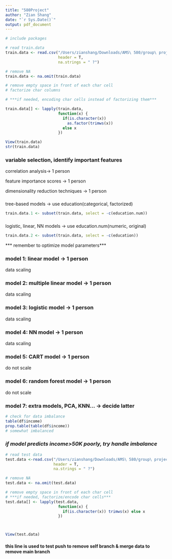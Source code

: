 ```yaml
---
title: "580Project"
author: "Zian Shang"
date: "`r Sys.Date()`"
output: pdf_document
---
```


```r
# include packages

```


```r
# read train.data
train.data <- read.csv("/Users/zianshang/Downloads/AMS\ 580/group\ project\ 580/train.csv", 
                       header = T, 
                       na.strings = " ?")

# remove NA
train.data <- na.omit(train.data)

# remove empty space in front of each char cell
# factorize char columns

# ***if needed, encoding char cells instead of factorizing them***

train.data[] <- lapply(train.data, 
                       function(x) {
                         if(is.character(x)) 
                           as.factor(trimws(x))
                         else x
                       })

View(train.data)
str(train.data)
```


### variable selection, identify important features

correlation analysis-> 1 person

feature importance scores -> 1 person

dimensionality reduction techniques -> 1 person


###
tree-based models -> use education(categorical, factorized)
```r
train.data.1 <- subset(train.data, select = -c(education.num))
```

###
logistic, linear, NN models -> use education.num(numeric, original)
```r
train.data.2 <- subset(train.data, select = -c(education))
```

*** remember to optimize model parameters***

### model 1: linear model -> 1 person
data scaling

### model 2: multiple linear model -> 1 person
data scaling

### model 3: logistic model -> 1 person
data scaling

### model 4: NN model -> 1 person
data scaling

### model 5: CART model -> 1 person
do not scale

### model 6: random forest model -> 1 person
do not scale

### model 7: extra models, PCA, KNN... -> decide latter





```r
# check for data imbalance
table(df$income)
prop.table(table(df$income))
# somewhat imbalanced
```

### ***if model predicts income>50K poorly, try handle imbalance***












```r
# read test data
test.data <-read.csv("/Users/zianshang/Downloads/AMS\ 580/group\ project\ 580/test.csv", 
                     header = T, 
                     na.strings = " ?")

# remove NA
test.data <- na.omit(test.data)

# remove empty space in front of each char cell
# ***if needed, factorize/encode char cells***
test.data[] <- lapply(test.data, 
                       function(x) {
                         if(is.character(x)) trimws(x) else x
                       })



View(test.data)
```





#### this line is used to test push to remove self branch & merge data to remove main branch


























